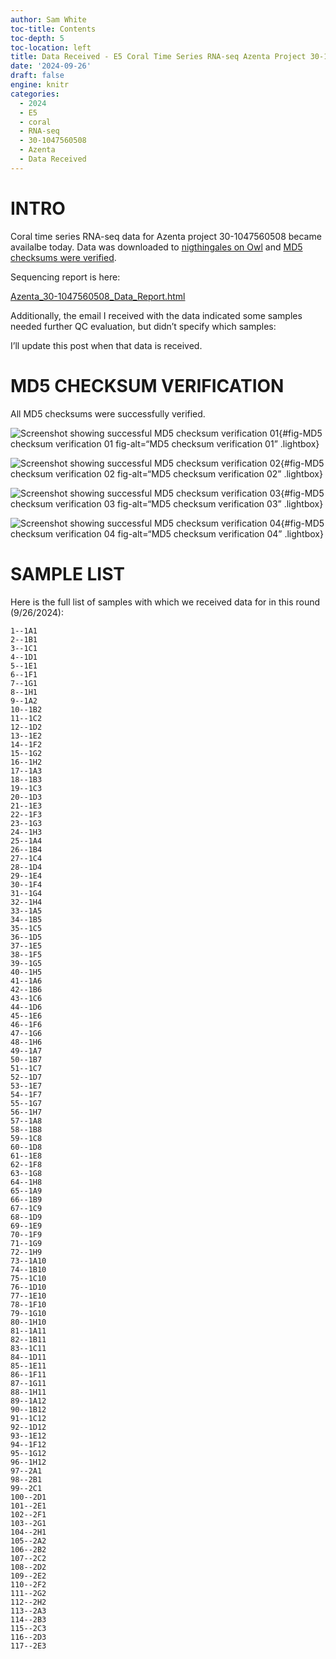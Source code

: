 ```yaml
---
author: Sam White
toc-title: Contents
toc-depth: 5
toc-location: left
title: Data Received - E5 Coral Time Series RNA-seq Azenta Project 30-1047560508
date: '2024-09-26'
draft: false
engine: knitr
categories: 
  - 2024
  - E5
  - coral
  - RNA-seq
  - 30-1047560508
  - Azenta
  - Data Received
---
```

# INTRO

Coral time series RNA-seq data for Azenta project 30-1047560508 became availalbe today. Data was downloaded to [nigthingales on Owl](https://owl.fish.washington.edu/nightingales/E5-coral-time-series/30-1047560508/) and [MD5 checksums were verified](#md5-checksum-verification).

Sequencing report is here:

[Azenta_30-1047560508_Data_Report.html](https://owl.fish.washington.edu/nightingales/E5-coral-time-series/30-1047560508/Azenta_30-1047560508_Data_Report.html)

Additionally, the email I received with the data indicated some samples needed further QC evaluation, but didn't specify which samples:


I'll update this post when that data is received.

# MD5 CHECKSUM VERIFICATION

All MD5 checksums were successfully verified.

![Screenshot showing successful MD5 checksum verification 01](./20240926-E5-coral-RNAseq-checksums-01.png){#fig-MD5 checksum verification 01 fig-alt="MD5 checksum verification 01" .lightbox}

![Screenshot showing successful MD5 checksum verification 02](./20240926-E5-coral-RNAseq-checksums-02.png){#fig-MD5 checksum verification 02 fig-alt="MD5 checksum verification 02" .lightbox}

![Screenshot showing successful MD5 checksum verification 03](./20240926-E5-coral-RNAseq-checksums-03.png){#fig-MD5 checksum verification 03 fig-alt="MD5 checksum verification 03" .lightbox}

![Screenshot showing successful MD5 checksum verification 04](./20240926-E5-coral-RNAseq-checksums-04.png){#fig-MD5 checksum verification 04 fig-alt="MD5 checksum verification 04" .lightbox}

# SAMPLE LIST

Here is the full list of samples with which we received data for in this round (9/26/2024):

```
1--1A1
2--1B1
3--1C1
4--1D1
5--1E1
6--1F1
7--1G1
8--1H1
9--1A2
10--1B2
11--1C2
12--1D2
13--1E2
14--1F2
15--1G2
16--1H2
17--1A3
18--1B3
19--1C3
20--1D3
21--1E3
22--1F3
23--1G3
24--1H3
25--1A4
26--1B4
27--1C4
28--1D4
29--1E4
30--1F4
31--1G4
32--1H4
33--1A5
34--1B5
35--1C5
36--1D5
37--1E5
38--1F5
39--1G5
40--1H5
41--1A6
42--1B6
43--1C6
44--1D6
45--1E6
46--1F6
47--1G6
48--1H6
49--1A7
50--1B7
51--1C7
52--1D7
53--1E7
54--1F7
55--1G7
56--1H7
57--1A8
58--1B8
59--1C8
60--1D8
61--1E8
62--1F8
63--1G8
64--1H8
65--1A9
66--1B9
67--1C9
68--1D9
69--1E9
70--1F9
71--1G9
72--1H9
73--1A10
74--1B10
75--1C10
76--1D10
77--1E10
78--1F10
79--1G10
80--1H10
81--1A11
82--1B11
83--1C11
84--1D11
85--1E11
86--1F11
87--1G11
88--1H11
89--1A12
90--1B12
91--1C12
92--1D12
93--1E12
94--1F12
95--1G12
96--1H12
97--2A1
98--2B1
99--2C1
100--2D1
101--2E1
102--2F1
103--2G1
104--2H1
105--2A2
106--2B2
107--2C2
108--2D2
109--2E2
110--2F2
111--2G2
112--2H2
113--2A3
114--2B3
115--2C3
116--2D3
117--2E3
```